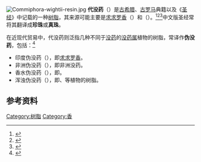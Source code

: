 [[File:Commiphora-wightii-resin.jpg|thumb]]
'''代没药'''（{{lang-la|'''bdellium'''}}）是[[古希腊|古希腊]]、[[古罗马|古罗马]]典籍以及《[[圣经|圣经]]》中记载的一种[[树脂|树脂]]，其来源可能主要是[[求求罗香|求求罗香]]（{{sn|''Commiphora wightii''}}）和{{le|非洲没药树|Commiphora africana}}（{{sn|''Commiphora africana''}}）。<ref name=":2">{{Cite journal|title=Guḫlu and guggulu|author=|url=https://www.jstor.org/stable/23864743|last=Potts|first=Daniel T.|last2=Parpola|first2=Asko|date=1996|journal=Wiener Zeitschrift für die Kunde des Morgenlandes|issue=|doi=|others=|year=|volume=86|page=|pages=291–305|issn=0084-0076|pmid=|last3=Parpola|first3=Simo|last4=Tidmarsh|first4=J.|access-date=2020-09-08|archive-date=2020-09-15|archive-url=https://web.archive.org/web/20200915212151/https://www.jstor.org/stable/23864743|dead-url=no}}</ref><ref name=":3">{{Cite journal|title=SINO-IRANICA: Chinese Contributions to the History of Civilization in Ancient Iran|url=https://www.jstor.org/stable/29782155|last=Laufer|first=Berthold|date=1919|journal=Publications of the Field Museum of Natural History. Anthropological Series|issue=3|volume=15|pages=i–630|issn=0894-8380|access-date=2020-09-08|archive-date=2020-11-17|archive-url=https://web.archive.org/web/20201117223750/https://www.jstor.org/stable/29782155|dead-url=no}}</ref><ref name=":42">{{Cite book|edition=2nd ed|pages=234|chapter=Bdellium|last=Feliks|editor2-first=Michael|editor2-last=Berenbaum|editor-first=Fred|editor-last=Skolnik|year=|url=https://www.worldcat.org/oclc/70174939|title=Encyclopaedia Judaica|oclc=70174939|isbn=9780028659282|location=Detroit|date=2007|publisher=Macmillan Reference USA in association with the Keter Pub. House|first=Jehuda}}</ref>中文版圣经常将其翻译成'''珍珠'''或'''真珠'''。

在近现代贸易中，代没药则泛指几种不同于[[没药|没药]]的[[没药属|没药属]]植物的树脂，常译作'''伪没药'''，包括：<ref>{{Cite journal|title=Myrrh and Bdellium|author=|url=https://www.jstor.org/stable/4120246|date=1896|journal=Bulletin of Miscellaneous Information (Royal Botanic Gardens, Kew)|issue=111/112|doi=10.2307/4120246|pages=86–95|issn=0366-4457|access-date=2021-04-04|archive-date=2018-09-01|archive-url=https://web.archive.org/web/20180901215820/https://www.jstor.org/stable/4120246|dead-url=no}}</ref>

* 印度伪没药（{{lang-en|Indian bdellium}}），即[[求求罗香|求求罗香]]。
* 非洲伪没药（{{lang-en|African bdellium}}），即非洲没药。
* 香水伪没药（{{lang-en|perfumed bdellium}}），即{{le|香没药|opopanax (perfumery)}}。
* 浑浊伪没药（{{lang-en|opaque bdellium}}），即{{sname|''Commiphora playfairii''}}、{{sname|''C. hodai''}}等植物的树脂。

== 参考资料 ==
<references />

[[Category:树脂|Category:树脂]]
[[Category:香|Category:香]]